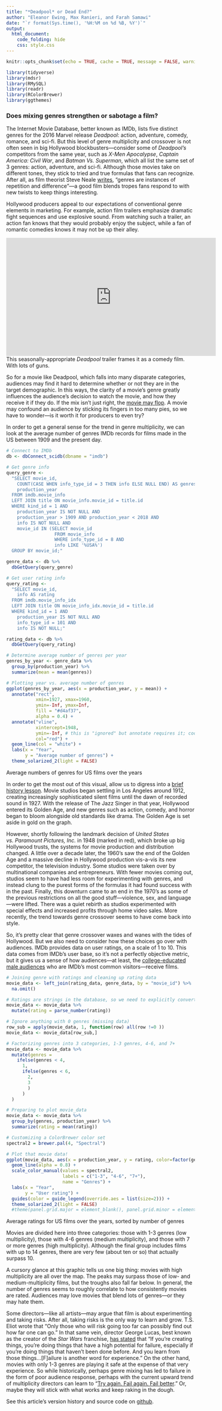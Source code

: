```yaml
---
title: "*Deadpool* or Dead End?"
author: "Eleanor Ewing, Max Ranieri, and Farah Samawi"
date: "`r format(Sys.time(), '%H:%M on %d %B, %Y')`"
output: 
  html_document:
    code_folding: hide
    css: style.css
---
```

```r
knitr::opts_chunk$set(echo = TRUE, cache = TRUE, message = FALSE, warning = FALSE)

library(tidyverse)
library(mdsr)
library(RMySQL)
library(readr)
library(RColorBrewer)
library(ggthemes)
```

<h3>Does mixing genres strengthen or sabotage a film?</h3>

The Internet Movie Database, better known as IMDb, lists five distinct genres for the 2016 Marvel release *Deadpool*: action, adventure, comedy, romance, and sci-fi. But this level of genre multiplicity and crossover is not often seen in big Hollywood blockbusters—consider some of *Deadpool's* competitors from the same year, such as *X-Men Apocalypse*, *Captain America: Civil War*, and *Batman Vs. Superman*, which all list the same set of 3 genres: action, adventure, and sci-fi. Although those movies take on different tones, they stick to tried and true formulas that fans can recognize. After all, as film theorist Steve Neale [writes](https://books.google.com/books/about/Genre.html?id=d9IOAQAAIAAJ), "genres are instances of repetition and difference"—a good film blends tropes fans respond to with new twists to keep things interesting. 

Hollywood producers appeal to our expectations of conventional genre elements in marketing. For example, action film trailers emphasize dramatic fight sequences and use explosive sound. From watching such a trailer, an action fan knows that they would probably enjoy the subject, while a fan of romantic comedies knows it may not be up their alley. 

<iframe width="560" height="315" src="https://www.youtube.com/embed/HB-iZoOnB1I" frameborder="0" gesture="media" allow="encrypted-media" allowfullscreen></iframe>
<div class="caption">This seasonally-appropriate *Deadpool* trailer frames it as a comedy film. With lots of guns.</div>

So for a movie like Deadpool, which falls into many disparate categories, audiences may find it hard to determine whether or not they are in the target demographic. In this ways, the clarity of a movie's genre greatly influences the audience's decision to watch the movie, and how they receive it if they do. If the mix isn't just right, the [movie may flop](https://www.theguardian.com/film/2009/mar/22/outlander-mash-up-movies). A movie may confound an audience by sticking its fingers in too many pies, so we have to wonder—is it worth it for producers to even try?

In order to get a general sense for the trend in genre multiplicity, we can look at the average number of genres IMDb records for films made in the US between 1909 and the present day. 
```r
# Connect to IMDb
db <- dbConnect_scidb(dbname = "imdb")

# Get genre info
query_genre <- 
  "SELECT movie_id, 
    COUNT(CASE WHEN info_type_id = 3 THEN info ELSE NULL END) AS genres,
    production_year
  FROM imdb.movie_info
  LEFT JOIN title ON movie_info.movie_id = title.id
  WHERE kind_id = 1 AND 
    production_year IS NOT NULL AND 
    production_year > 1909 AND production_year < 2018 AND
    info IS NOT NULL AND 
    movie_id IN (SELECT movie_id
                  FROM movie_info
                  WHERE info_type_id = 8 AND 
                  info LIKE '%USA%')
  GROUP BY movie_id;"

genre_data <- db %>%
  dbGetQuery(query_genre) 

# Get user rating info
query_rating <-
  "SELECT movie_id, 
    info AS rating
  FROM imdb.movie_info_idx
  LEFT JOIN title ON movie_info_idx.movie_id = title.id
  WHERE kind_id = 1 AND
    production_year IS NOT NULL AND
    info_type_id = 101 AND
    info IS NOT NULL;"

rating_data <- db %>%
  dbGetQuery(query_rating)
```

```r
# Determine average number of genres per year
genres_by_year <- genre_data %>%
  group_by(production_year) %>%
  summarize(mean = mean(genres))

# Plotting year vs. average number of genres
ggplot(genres_by_year, aes(x = production_year, y = mean)) +
  annotate("rect", 
           xmin=1927, xmax=1960,
           ymin=-Inf, ymax=Inf,
           fill = "#d4af37",
           alpha = 0.4) +
  annotate("vline", 
           xintercept=1948,
           ymin=-Inf, # this is "ignored" but annotate requires it; code breaks otherwise 
           col="red") +
  geom_line(col = "white") +
  labs(x = "Year", 
       y = "Average number of genres") +
  theme_solarized_2(light = FALSE)
```
<div class="caption">Average numbers of genres for US films over the years</div>

In order to get the most out of this visual, allow us to digress into a [brief history lesson](http://historycooperative.org/the-history-of-the-hollywood-movie-industry/). Movie studios began settling in Los Angeles around 1912, creating increasingly sophisticated silent films until the dawn of recorded sound in 1927. With the release of The Jazz Singer in that year, Hollywood entered its Golden Age, and new genres such as action, comedy, and horror began to bloom alongside old standards like drama. The Golden Age is set aside in gold on the graph.

However, shortly following the landmark decision of *United States vs. Paramount Pictures, Inc.* in 1948 (marked in red), which broke up big Hollywood trusts, the systems for movie production and distribution changed. A little over a decade later, the 1960's saw the end of the Golden Age and a massive decline in Hollywood production vis-a-vis its new competitor, the television industry. Some studios were taken over by multinational companies and entrepreneurs. With fewer movies coming out, studios seem to have had less room for experimenting with genres, and instead clung to the purest forms of the formulas it had found success with in the past. Finally, this downturn came to an end in the 1970's as some of the previous restrictions on all the good stuff—violence, sex, and language—were lifted. There was a quiet rebirth as studios experimented with special effects and increased profits through home video sales. More recently, the trend towards genre crossover seems to have come back into style.

So, it’s pretty clear that genre crossover waxes and wanes with the tides of Hollywood. But we also need to consider how these choices go over with audiences. IMDb provides data on user ratings, on a scale of 1 to 10. This data comes from IMDb’s user base, so it’s not a perfectly objective metric, but it gives us a sense of how audiences—at least, the [college-educated male audiences](https://www.alexa.com/siteinfo/imdb.com) who are IMDb’s most common visitors—receive films. 

```r
# Joining genre with ratings and cleaning up rating data
movie_data <- left_join(rating_data, genre_data, by = "movie_id") %>% 
  na.omit()

# Ratings are strings in the database, so we need to explicitly convert them
movie_data <- movie_data %>%
  mutate(rating = parse_number(rating))

# Ignore anything with 0 genres (missing data)
row_sub = apply(movie_data, 1, function(row) all(row !=0 ))
movie_data <- movie_data[row_sub,]
```

```r
# Factorizing genres into 3 categories, 1-3 genres, 4-6, and 7+
movie_data <- movie_data %>%
  mutate(genres =
    ifelse(genres < 4,
      1,
      ifelse(genres < 6,
        2,
        3
        )
      )
  )
```

```r
# Preparing to plot movie_data
movie_data <- movie_data %>%
  group_by(genres, production_year) %>%
  summarize(rating = mean(rating))

# Customizing a ColorBrewer color set
spectral2 = brewer.pal(4, "Spectral")

# Plot that movie data!
ggplot(movie_data, aes(x = production_year, y = rating, color=factor(genres))) +
  geom_line(alpha = 0.8) +
  scale_color_manual(values = spectral2, 
                     labels = c("1-3", "4-6", "7+"), 
                     name = "Genres") +
  labs(x = "Year", 
       y = "User rating") +
  guides(color = guide_legend(override.aes = list(size=2))) +
  theme_solarized_2(light = FALSE)
  #theme(panel.grid.major = element_blank(), panel.grid.minor = element_blank())
```

<div class="caption">Average ratings for US films over the years, sorted by number of genres</div>

Movies are divided here into three categories: those with 1-3 genres (low multiplicity), those with 4-6 genres (medium multiplicity), and those with 7 or more genres (high multiplicity). Although the final group includes films with up to 14 genres, there are very few (about ten or so) that actually surpass 10.  

A cursory glance at this graphic tells us one big thing: movies with high multiplicity are all over the map. The peaks may surpass those of low- and medium-multiplicity films, but the troughs also fall far below. In general, the number of genres seems to roughly correlate to how consistently movies are rated. Audiences may love movies that blend lots of genres—or they may hate them. 

Some directors—like all artists—may argue that film is about experimenting and taking risks. After all, taking risks is the only way to learn and grow. T.S. Eliot wrote that "Only those who will risk going too far can possibly find out how far one can go." In that same vein, director George Lucas, best known as the creator of the *Star Wars* franchise, [has stated](https://www.arts.gov/NEARTS/2014v4-art-failure-importance-risk-and-experimentation) that "If you're creating things, you're doing things that have a high potential for failure, especially if you're doing things that haven't been done before. And you learn from those things...[F]ailure is another word for experience." On the other hand, movies with only 1-3 genres are playing it safe at the expense of that very experience. So while historically, perhaps genre mixing has led to failure in the form of poor audience response, perhaps with the current upward trend of multiplicity directors can learn to "[Try again. Fail again. Fail better](http://www.samuel-beckett.net/w_ho.htm)." Or, maybe they will stick with what works and keep raking in the dough.

<footer>See this article's version history and source code on [github](https://github.com/fsamawi/project-4).</footer>
